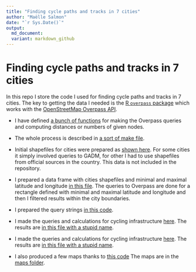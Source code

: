 ```yaml
---
title: "Finding cycle paths and tracks in 7 cities"
author: "Maëlle Salmon"
date: "`r Sys.Date()`"
output:
  md_document:
  variant: markdown_github
---
```

 Finding cycle paths and tracks in 7 cities
=====================================================
  
In this repo I store the code I used for finding cycle paths and tracks in 7 cities. The key to getting the data I needed is the [R `overpass` package](https://github.com/hrbrmstr/overpass) which works with the [OpenStreetMap Overpass API](http://wiki.openstreetmap.org/wiki/Overpass_API).

* I have defined [a bunch of functions](code/utils.R) for making the Overpass queries and computing distances or numbers of given nodes.

* The whole process is described in [a sort of make file](makefile.R).

* Initial shapefiles for cities were prepared as [shown here](code/make_initial_shapefile.R). For some cities it simply involved queries to GADM, for other I had to use shapefiles from official sources in the country. This data is not included in the repository.

* I prepared a data frame with cities shapefiles and minimal and maximal latitude and longitude [in this file](code/make_shapefiles.R). The queries to Overpass are done for a rectangle defined with minimal and maximal latitude and longitude and then I filtered results within the city boundaries.

* I prepared the query strings [in this code](code/make_query_strings.R). 

* I made the queries and calculations for cycling infrastructure [here](code/make_overpass_queries.R). The results are [in this file with a stupid name](tadaaa.csv).

* I made the queries and calculations for cycling infrastructure [here](code/make_overpass_streets_queries.R). The results are [in this file with a stupid name](tadaaa_streets.csv).

* I also produced a few maps thanks to [this code](code/make_maps.R) The maps are in the [maps folder](maps/).